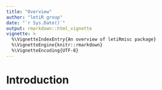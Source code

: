 ```yaml
---
title: "Overview"
author: "letiR group"
date: "`r Sys.Date()`"
output: rmarkdown::html_vignette
vignette: >
  %\VignetteIndexEntry{An overview of letiRmisc package}
  %\VignetteEngine{knitr::rmarkdown}
  %\VignetteEncoding{UTF-8}
---
```



<!-- http://r-pkgs.had.co.nz/vignettes.html -->

# Introduction
